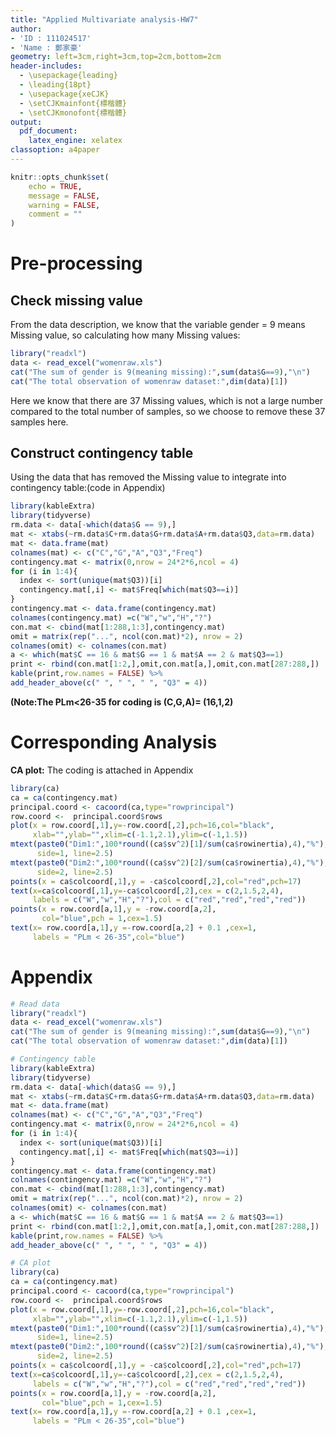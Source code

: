 ---
title: "Applied Multivariate analysis-HW7"
author: 
- 'ID : 111024517'
- 'Name : 鄭家豪'
geometry: left=3cm,right=3cm,top=2cm,bottom=2cm
header-includes:
  - \usepackage{leading}
  - \leading{18pt}
  - \usepackage{xeCJK}
  - \setCJKmainfont{標楷體}
  - \setCJKmonofont{標楷體}
output:
  pdf_document:
    latex_engine: xelatex
classoption: a4paper
---

```{r setup, include=FALSE}
knitr::opts_chunk$set(
	echo = TRUE,
	message = FALSE,
	warning = FALSE,
	comment = ""
)
```

# Pre-processing  
## Check missing value  
From the data description, we know that the variable gender = 9 means Missing value, so calculating how many Missing values:    
```{r echo=FALSE}
library("readxl")
data <- read_excel("womenraw.xls")
cat("The sum of gender is 9(meaning missing):",sum(data$G==9),"\n")
cat("The total observation of womenraw dataset:",dim(data)[1])
```

Here we know that there are 37 Missing values, which is not a large number compared to the total number of samples, so we choose to remove these 37 samples here.

## Construct contingency table  

Using the data that has removed the Missing value to integrate into contingency table:(code in Appendix)  
```{r echo=FALSE}
library(kableExtra)
library(tidyverse)
rm.data <- data[-which(data$G == 9),]
mat <- xtabs(~rm.data$C+rm.data$G+rm.data$A+rm.data$Q3,data=rm.data)
mat <- data.frame(mat)
colnames(mat) <- c("C","G","A","Q3","Freq")
contingency.mat <- matrix(0,nrow = 24*2*6,ncol = 4)
for (i in 1:4){
  index <- sort(unique(mat$Q3))[i]
  contingency.mat[,i] <- mat$Freq[which(mat$Q3==i)]
}
contingency.mat <- data.frame(contingency.mat)
colnames(contingency.mat) =c("W","w","H","?") 
con.mat <- cbind(mat[1:288,1:3],contingency.mat)
omit = matrix(rep("...", ncol(con.mat)*2), nrow = 2)
colnames(omit) <- colnames(con.mat)
a <- which(mat$C == 16 & mat$G == 1 & mat$A == 2 & mat$Q3==1) 
print <- rbind(con.mat[1:2,],omit,con.mat[a,],omit,con.mat[287:288,])
kable(print,row.names = FALSE) %>%
add_header_above(c(" ", " ", " ", "Q3" = 4))
```

**(Note:The PLm<26-35 for coding is (C,G,A)= (16,1,2)**

# Corresponding Analysis

**CA plot:** The coding is attached in Appendix

```{r echo=FALSE}
library(ca)
ca = ca(contingency.mat)
principal.coord <- cacoord(ca,type="rowprincipal") 
row.coord <-  principal.coord$rows 
plot(x = row.coord[,1],y=-row.coord[,2],pch=16,col="black",
     xlab="",ylab="",xlim=c(-1.1,2.1),ylim=c(-1,1.5))  
mtext(paste0("Dim1:",100*round((ca$sv^2)[1]/sum(ca$rowinertia),4),"%"),
      side=1, line=2.5) 
mtext(paste0("Dim2:",100*round((ca$sv^2)[2]/sum(ca$rowinertia),4),"%"), 
      side=2, line=2.5) 
points(x = ca$colcoord[,1],y = -ca$colcoord[,2],col="red",pch=17)
text(x=ca$colcoord[,1],y=-ca$colcoord[,2],cex = c(2,1.5,2,4),
     labels = c("W","w","H","?"),col = c("red","red","red","red"))
points(x = row.coord[a,1],y = -row.coord[a,2],
       col="blue",pch = 1,cex=1.5)
text(x= row.coord[a,1],y =-row.coord[a,2] + 0.1 ,cex=1,
     labels = "PLm < 26-35",col="blue")
```

# Appendix

```{r eval=FALSE}
# Read data
library("readxl")
data <- read_excel("womenraw.xls")
cat("The sum of gender is 9(meaning missing):",sum(data$G==9),"\n")
cat("The total observation of womenraw dataset:",dim(data)[1])

# Contingency table
library(kableExtra)
library(tidyverse)
rm.data <- data[-which(data$G == 9),]
mat <- xtabs(~rm.data$C+rm.data$G+rm.data$A+rm.data$Q3,data=rm.data)
mat <- data.frame(mat)
colnames(mat) <- c("C","G","A","Q3","Freq")
contingency.mat <- matrix(0,nrow = 24*2*6,ncol = 4)
for (i in 1:4){
  index <- sort(unique(mat$Q3))[i]
  contingency.mat[,i] <- mat$Freq[which(mat$Q3==i)]
}
contingency.mat <- data.frame(contingency.mat)
colnames(contingency.mat) =c("W","w","H","?") 
con.mat <- cbind(mat[1:288,1:3],contingency.mat)
omit = matrix(rep("...", ncol(con.mat)*2), nrow = 2)
colnames(omit) <- colnames(con.mat)
a <- which(mat$C == 16 & mat$G == 1 & mat$A == 2 & mat$Q3==1) 
print <- rbind(con.mat[1:2,],omit,con.mat[a,],omit,con.mat[287:288,])
kable(print,row.names = FALSE) %>%
add_header_above(c(" ", " ", " ", "Q3" = 4))

# CA plot
library(ca)
ca = ca(contingency.mat)
principal.coord <- cacoord(ca,type="rowprincipal") 
row.coord <-  principal.coord$rows 
plot(x = row.coord[,1],y=-row.coord[,2],pch=16,col="black",
     xlab="",ylab="",xlim=c(-1.1,2.1),ylim=c(-1,1.5))  
mtext(paste0("Dim1:",100*round((ca$sv^2)[1]/sum(ca$rowinertia),4),"%"),
      side=1, line=2.5) 
mtext(paste0("Dim2:",100*round((ca$sv^2)[2]/sum(ca$rowinertia),4),"%"), 
      side=2, line=2.5) 
points(x = ca$colcoord[,1],y = -ca$colcoord[,2],col="red",pch=17)
text(x=ca$colcoord[,1],y=-ca$colcoord[,2],cex = c(2,1.5,2,4),
     labels = c("W","w","H","?"),col = c("red","red","red","red"))
points(x = row.coord[a,1],y = -row.coord[a,2],
       col="blue",pch = 1,cex=1.5)
text(x= row.coord[a,1],y =-row.coord[a,2] + 0.1 ,cex=1,
     labels = "PLm < 26-35",col="blue")
```

